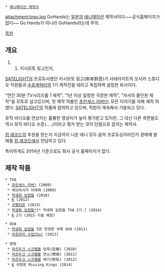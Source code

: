  * [[애니메이션 제작사]]

attachment:logo.jpg
GoHands는 [[일본]]의 [[애니메이션]] 제작사이다.~~공식홈페이지가 없다~~
Go Hands가 아니라 GoHands라는데 주의.

[[목차]]
== 개요 ==
##키시모토 링고인지,
[[SATELIGHT]]의 프로듀서였던 키시모토 링고(岸本鈴吾)가 사테라이트의 오사카 스튜디오 직원들과 [[수호캐릭터]]의 1기 제작진을 데리고 독립하여 설립한 회사이다.

"연간 30분 TV시리즈를 1 제작", "1년 이상 일정한 극장판 제작", "자사의 올인원 제작"을 모토로 삼고있으며, 첫 제작 작품인 [[프린세스 러버!]]는 모든 이야기를 자체 제작 하였다. [[SATELIGHT]]의 작품에 참여하고 있으며, 직원이 계속해서 기용되고 있다.

뮤직 비디오를 연상키는 훌륭한 영상미가 높이 평가받고 있지만, 그 대신 다른 측면들도 역시 뮤직 비디오 수준(.....)이라고 평가 받는 것이 단점으로 꼽히는 제작사.

[[킹 레코드]]의 후원을 받는지 지금까지 나온 애니 모두 음악 프로듀싱이라던가 광매채 발매를 [[킹 레코드]]에서 전담하고 있다.

특이하게도 2014년 기준으로도 회사 공식 홈페이지가 없다.
== 제작 작품 ==
 * TVA
  * [[프린세스 러버!]] (2009)
  * 체브라시카 아레레 (2009)
  * [[학생회 임원들]] (2010)
  * [[K(애니메이션)|K]] (2012)
  * [[코펠리온]] (2013)
  * [[학생회 임원들|학생회 임원들*]][* 학생회 임원들 TVA 2기.] (2014)
  * [[K(애니메이션)|K]] 2기 (2015 가을 예정)

 * OVA
  * [[학생회 임원들]] 5권 한정판 부록 OVA (2011)
  * [[아침까지 수업Chu!]] (2012)

 * 영화
  * [[마르두크 스크램블]] 압축(圧縮) (2010)
  * [[마르두크 스크램블]] 연소(燃焼) (2011)
  * [[마르두크 스크램블]] 배기(排気) (2012)
  * [[K(애니메이션)|K]] 극장판 Missing Kings (2014)
